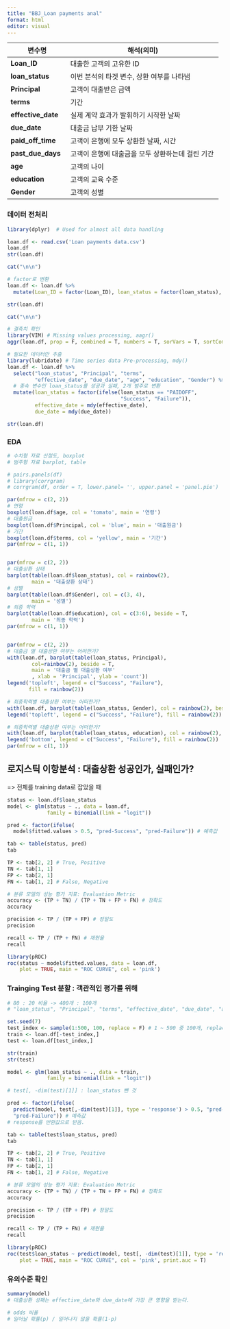 ```yaml
---
title: "BBJ_Loan payments anal"
format: html
editor: visual
---
```


| 변수명             | 해석(의미)                                       |
|--------------------|--------------------------------------------------|
| **Loan_ID**        | 대출한 고객의 고유한 ID                          |
| **loan_status**    | 이번 분석의 타겟 변수, 상환 여부를 나타냄        |
| **Principal**      | 고객이 대출받은 금액                             |
| **terms**          | 기간                                             |
| **effective_date** | 실제 계약 효과가 발휘하기 시작한 날짜            |
| **due_date**       | 대출금 납부 기한 날짜                            |
| **paid_off_time**  | 고객이 은행에 모두 상환한 날짜, 시간             |
| **past_due_days**  | 고객이 은행에 대출금을 모두 상환하는데 걸린 기간 |
| **age**            | 고객의 나이                                      |
| **education**      | 고객의 교육 수준                                 |
| **Gender**         | 고객의 성별                                      |

### 데이터 전처리

```r
library(dplyr)  # Used for almost all data handling 

loan.df <- read.csv('Loan payments data.csv')
loan.df
str(loan.df)

cat("\n\n")

# factor로 변환
loan.df <- loan.df %>% 
  mutate(Loan_ID = factor(Loan_ID), loan_status = factor(loan_status), effective_date = factor(effective_date),ndue_date = factor(due_date), paid_off_time = factor(paid_off_time), education = factor(education), Gender = factor(Gender))

str(loan.df)

cat("\n\n")

# 결측치 확인
library(VIM) # Missing values processing, aagr()
aggr(loan.df, prop = F, combined = T, numbers = T, sorVars = T, sortCombs = T)

# 필요한 데이터만 추출
library(lubridate) # Time series data Pre-processing, mdy()
loan.df <- loan.df %>% 
  select("loan_status", "Principal", "terms", 
         "effective_date", "due_date", "age", "education", "Gender") %>% 
  # 종속 변수인 loan_status를 성공과 실패, 2개 범주로 변환 
  mutate(loan_status = factor(ifelse(loan_status == "PAIDOFF", 
                                     "Success", "Failure")), 
         effective_date = mdy(effective_date), 
         due_date = mdy(due_date))

str(loan.df)

```

### EDA

```r
# 수치형 자료 산점도, boxplot
# 범주형 자료 barplot, table

# pairs.panels(df)  
# library(corrgram)  
# corrgram(df, order = T, lower.panel= '', upper.panel = 'panel.pie') 

par(mfrow = c(2, 2))
# 연령
boxplot(loan.df$age, col = 'tomato', main = '연령')
# 대출원금
boxplot(loan.df$Principal, col = 'blue', main = '대출원금')
# 기간
boxplot(loan.df$terms, col = 'yellow', main = '기간')
par(mfrow = c(1, 1))


par(mfrow = c(2, 2))
# 대출상환 상태
barplot(table(loan.df$loan_status), col = rainbow(2), 
        main = '대출상환 상태')
# 성별
barplot(table(loan.df$Gender), col = c(3, 4), 
        main = '성별')
# 최종 학력
barplot(table(loan.df$education), col = c(3:6), beside = T, 
        main = '최종 학력')
par(mfrow = c(1, 1))


par(mfrow = c(2, 2))
# 대출금 별 대출상환 여부는 어떠한가?
with(loan.df, barplot(table(loan_status, Principal), 
        col=rainbow(2), beside = T, 
        main = '대출금 별 대출상환 여부'
        , xlab = 'Principal', ylab = 'count'))
legend('topleft', legend = c("Success", "Failure"), 
       fill = rainbow(2))

# 최종학력별 대출상환 여부는 어떠한가?
with(loan.df, barplot(table(loan_status, Gender), col = rainbow(2), beside = T, main = '대출상환별 성 비율'))
legend('topleft', legend = c("Success", "Failure"), fill = rainbow(2))

# 최종학력별 대출상환 여부는 어떠한가?
with(loan.df, barplot(table(loan_status, education), col = rainbow(2), beside = T, main = '최종학력별 대출상환 여부'))
legend('bottom', legend = c("Success", "Failure"), fill = rainbow(2))
par(mfrow = c(1, 1))
```



## 로지스틱 이항분석 : 대출상환 성공인가, 실패인가?

=\> 전체를 training data로 잡았을 때

```r
status <- loan.df$loan_status
model <- glm(status ~ ., data = loan.df,
             family = binomial(link = "logit"))

pred <- factor(ifelse(
  model$fitted.values > 0.5, "pred-Success", "pred-Failure")) # 예측값

tab <- table(status, pred)
tab

TP <- tab[2, 2] # True, Positive
TN <- tab[1, 1]
FP <- tab[2, 1]
FN <- tab[1, 2] # False, Negative

# 분류 모델의 성능 평가 지표: Evaluation Metric
accuracy <- (TP + TN) / (TP + TN + FP + FN) # 정확도
accuracy

precision <- TP / (TP + FP) # 정밀도
precision

recall <- TP / (TP + FN) # 재현율
recall

library(pROC)
roc(status ~ model$fitted.values, data = loan.df,
    plot = TRUE, main = "ROC CURVE", col = 'pink')
```


### Trainging Test 분할 : 객관적인 평가를 위해

```r
# 80 : 20 비율 -> 400개 : 100개
# "loan_status", "Principal", "terms", "effective_date", "due_date", "age", "education", "Gender"

set.seed(7)
test_index <- sample(1:500, 100, replace = F) # 1 ~ 500 중 100개, replace = F : 중복추출 X
train <- loan.df[-test_index,]
test <- loan.df[test_index,]

str(train)
str(test)

model <- glm(loan_status ~ ., data = train,
             family = binomial(link = "logit"))

# test[, -dim(test)[1]] : loan_status 뺀 것

pred <- factor(ifelse(
  predict(model, test[,-dim(test)[1]], type = 'response') > 0.5, "pred-Success",
  "pred-Failure")) # 예측값
# response를 반환값으로 받음.

tab <- table(test$loan_status, pred)
tab

TP <- tab[2, 2] # True, Positive
TN <- tab[1, 1]
FP <- tab[2, 1]
FN <- tab[1, 2] # False, Negative

# 분류 모델의 성능 평가 지표: Evaluation Metric
accuracy <- (TP + TN) / (TP + TN + FP + FN) # 정확도
accuracy

precision <- TP / (TP + FP) # 정밀도
precision

recall <- TP / (TP + FN) # 재현율
recall

library(pROC)
roc(test$loan_status ~ predict(model, test[, -dim(test)[1]], type = 'response'),
    plot = TRUE, main = "ROC CURVE", col = 'pink', print.auc = T) 
```

### 유의수준 확인

```r
summary(model)
# 대출상환 성패는 effective_date와 due_date에 가장 큰 영향을 받는다.

# odds 비율
# 일어날 확률(p) / 일어나지 않을 확률(1-p)
```
